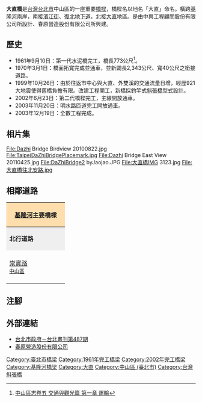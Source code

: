 {{Infobox_Bridge
|bridge_name=大直橋
|image= Dazhi Bridge View from Dajia Riverside Park.jpg
|caption= 
|official_name= 大直橋
|Also_known_as= 
|carries= 南北雙向各四車道
|crosses= [[基隆河|基隆河]]
|locale= [[台灣|台灣]][[台北市|台北市]][[中山區_(臺北市)|中山區]]
|maint= [[臺北市政府工務局|臺北市政府工務局]]
|id= 
|design= [[斜張橋|斜張橋]]
|mainspan= {{convert|172|m|0|cuft|0|abbr=off}}
|length= {{convert|823|m|0|cuft|0|abbr=off}}
|width= 最寬處{{convert|40|m|0|cuft|0|abbr=off}}
|height= {{convert|69.4|m|0|cuft|0|abbr=off}}
|clearance= 
|below= 
|aadtraffic=
|open= 第一代1961年<br>第二代2002年
|closed= 
|toll= 
|coordinates= {{coord|25|4|35.47|N|121|32|39.72|E|display=it}}
}}
'''大直橋'''是[[台灣|台灣]][[台北市|台北市]]中山區的一座重要[[橋樑|橋樑]]，橋樑名以地名「大直」命名。橫跨[[基隆河|基隆河]]兩岸，南接[[濱江街|濱江街]]、[[復北地下道|復北地下道]]，北接[[大直|大直]]地區。是由中興工程顧問股份有限公司所設計、春原營造股份有限公司所興建。

== 歷史 ==
*1961年9月10日：第一代水泥橋完工，橋長773公尺<ref>[https://www-ws.gov.taipei/Download.ashx?u=LzAwMS9VcGxvYWQvMzEzL3JlbGZpbGUvMTQyMjYvMTkyMzQ0OS80MTYxNTMzOTcxLnBkZg%3d%3d&n=NDE2MTUzMzk3MS5wZGY%3d&icon=.pdf 中山區志卷五 交通與觀光篇 第一章 運輸]{{Dead link}}</ref>。
*1970年3月1日：橋面拓寬完成並通車，並新闢長2,343公尺、寬40公尺之銜接道路。 
*1999年10月26日：由於往返市中心與大直、外雙溪的交通流量日增，經歷921大地震使得舊橋負擔有限。改建工程開工，新橋採釣竿式[[斜張橋|斜張橋]]型式設計。
*2002年6月23日：第二代橋樑完工，主線開放通車。
*2003年11月20日：明水路匝道完工開放通車。
*2003年12月19日：全數工程完成。

== 相片集 ==
<gallery>
File:Dazhi Bridge Birdview 20100822.jpg
File:TaipeiDaZhiBridgePlacemark.jpg
File:Dazhi Bridge East View 20110425.jpg
File:DaZhiBridge2 byJaojao.JPG
File:大直橋IMG 3123.jpg
File:大直橋往北安路.jpg
</gallery>

== 相鄰道路 ==
{|  class="toccolours" border="1" cellpadding="4" style="margin: 0 auto; border-collapse: collapse; text-align: center; white-space:nowrap;"
|-  
! colspan="3" style="background: #ffdead;" | '''[[基隆河|基隆河]]主要橋樑'''
|-
| style="background: #efefef;" | '''北行道路'''
| colspan="1" style= "background: #efefef;"    |'''[[基隆河|基隆河]]'''
| style="background: #efefef;" | '''南行道路'''
|-
| style="width:140px; height:88px;" | [[崇實路|崇實路]]<br /><small>[[中山區_(臺北市)|中山區]]</small>
| style="width:200px; height:75px;" | '''大直橋'''<br /><small>''往''</small><br /><small>''←[[台北市|台北市]]　　　　[[台北市|台北市]]→''</small>
| style="width:140px; height:75px;" | [[復北地下道|復北地下道]]<br /><small>[[中山區_(臺北市)|中山區]]</small>
{| border="0"
|}
|}

== 注腳 ==
{{reflist}}

== 外部連結 ==
{{Commonscat|Dazhi Bridge}}
* [https://web.archive.org/web/20191018124641/https://www.travel.taipei/zh-tw/pictorial/period/118 台北市政府－台北畫刊第487期]
* [http://www.chunyuan.com.tw 春原營造股份有限公司]{{Wayback|url=http://www.chunyuan.com.tw/ |date=20191001112027 }}

{{淡水河流域橋樑}}
[[Category:臺北市橋梁|Category:臺北市橋梁]]
[[Category:1961年完工橋梁|Category:1961年完工橋梁]]
[[Category:2002年完工橋梁|Category:2002年完工橋梁]]
[[Category:基隆河橋梁|Category:基隆河橋梁]]
[[Category:大直|Category:大直]]
[[Category:中山區_(臺北市)|Category:中山區 (臺北市)]]
[[Category:台灣斜張橋|Category:台灣斜張橋]]